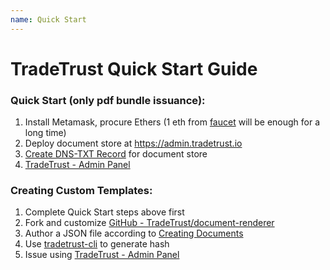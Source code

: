 ```yaml
---
name: Quick Start
---
```


# TradeTrust Quick Start Guide

### Quick Start (only pdf bundle issuance):

1. Install Metamask, procure Ethers (1 eth from [faucet](https://faucet.metamask.io/) will be enough for a long time)
1. Deploy document store at https://admin.tradetrust.io
1. [Create DNS-TXT Record](../dns-txt) for document store
1. [TradeTrust - Admin Panel](https://admin.tradetrust.io/generate-document/)


### Creating Custom Templates:

1. Complete Quick Start steps above first
1. Fork and customize [GitHub - TradeTrust/document-renderer](https://github.com/TradeTrust/document-renderer)
1. Author a JSON file according to [Creating Documents](../creating-documents)
1. Use [tradetrust-cli](https://github.com/tradetrust/tradetrust-cli) to generate hash
1. Issue using [TradeTrust - Admin Panel](https://admin.tradetrust.io/)

